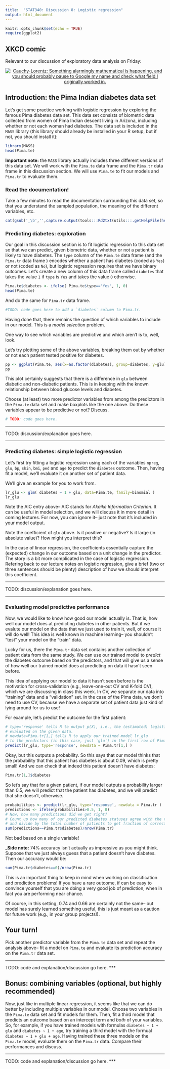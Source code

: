 ---
title:  "STAT340: Discussion 8: Logistic regression"
output: html_document
---

```{r setup, include=FALSE}
knitr::opts_chunk$set(echo = TRUE)
require(ggplot2)
```

## XKCD comic

Relevant to our discussion of exploratory data analysis on Friday:

<center><a href="https://xkcd.com/2048/"><img id="comic" src="https://imgs.xkcd.com/comics/curve_fitting.png" title="Cauchy-Lorentz: Something alarmingly mathematical is happening, and you should probably pause to Google my name and check what field I originally worked in."></a></center>

## Introduction: the Pima Indian diabetes data set

Let's get some practice working with logistic regression by exploring the famous Pima diabetes data set.
This data set consists of biometric data collected from women of Pima Indian descent living in Arizona, including whether or not each woman had diabetes.
The data set is included in the `MASS` library (this library should already be installed in your R setup, but if not, you should install it):
```{r}
library(MASS)
head(Pima.te)
```

__Important note:__ the `MASS` library actually includes three different versions of this data set. We will work with the `Pima.te` data frame and the `Pima.tr` data frame in this discussion section.
We will use `Pima.te` to fit our models and `Pima.tr` to evaluate them.

### Read the documentation!

Take a few minutes to read the documentation surrounding this data set, so that you understand the sampled population, the meaning of the different variables, etc.
```{r}
cat(gsub('_\b','',capture.output(tools:::Rd2txt(utils:::.getHelpFile(help("Pima.te"))))),sep='\n')
```

### Predicting diabetes: exploration

Our goal in this discussion section is to fit logistic regression to this data set so that we can predict, given biometric data, whether or not a patient is likely to have diabetes.
The `type` column of the `Pima.te` data frame (and the `Pima.tr` data frame ) encodes whether a patient has diabetes (coded as `Yes`) or not (coded as `No`), but logistic regression requires that we have binary outcomes.
Let's create a new column of this data frame called `diabetes` that takes the value `1` if `type` is `Yes` and takes the value `0` otherwise.

```{r}
Pima.te$diabetes <- ifelse( Pima.te$type=='Yes', 1, 0)
head(Pima.te)
```

And do the same for `Pima.tr` data frame.

```{r}

#TODO: code goes here to add a `diabetes` column to Pima.tr.

```

Having done that, there remains the question of which variables to include in our model.
This is a *model selection* problem.

One way to see which variables are predictive and which aren't is to, well, look.

Let's try plotting some of the above variables, breaking them out by whether or not each patient tested positive for diabetes.

```{r}
pp <- ggplot(Pima.te, aes(x=as.factor(diabetes), group=diabetes, y=glu)) + geom_boxplot()
pp
```

This plot certainly suggests that there is a difference in `glu` between diabetic and non-diabetic patients.
This is in keeping with the known relationship between blood glucose levels and diabetes.

Choose (at least) two more predictor variables from among the predictors in the `Pima.te` data set and make boxplots like the one above.
Do these variables appear to be predictive or not? Discuss.

```{r}

# TODO: code goes here.

```

***

TODO: discussion/explanation goes here.

***

### Predicting diabetes: simple logistic regression

Let's first try fitting a logistic regression using each of the variables `npreg`, `glu`, `bp`, `skin`, `bmi`, `ped` and `age` to predict the `diabetes` outcome.
Then, having fit a model, we'll evaluate it on another set of patient data.

We'll give an example for you to work from.

```{r}
lr_glu <- glm( diabetes ~ 1 + glu, data=Pima.te, family=binomial )
lr_glu
```

Note the AIC entry above-- AIC stands for *Akaike Information Criterion*.
It can be useful in model selection, and we will discuss it in more detail in coming lectures.
For now, you can ignore it-- just note that it's included in your model output.

Note the coefficient of `glu` above. Is it positive or negative? Is it large (in absolute value)? How might you interpret this?

In the case of linear regression, the coefficients essentially capture the (expected) change in our outcome based on a unit change in the predictor.
The story is a bit more complicated in the case of logistic regression.
Refering back to our lecture notes on logistic regression, give a brief (two or three sentences should be plenty) description of how we should interpret this coefficient.

***

TODO: discussion/explanation goes here.

***

### Evaluating model predictive performance

Now, we would like to know how good our model actually is.
That is, how well our model does at predicting diabetes in other patients.
But if we evalute our model on the data that we just used to train it, well, of course it will do well!
This idea is well known in machine learning-- you shouldn't "test" your model on the "train" data.

Lucky for us, there the `Pima.tr` data set contains another collection of patient data from the same study.
We can use our trained model to *predict* the diabetes outcome based on the predictors, and that will give us a sense of how well our trained model does at predicting on data it hasn't seen before.

This idea of applying our model to data it hasn't seen before is the motivation for cross-validation (e.g., leave-one-out CV and K-fold CV), which we are discussing in class this week.
In CV, we separate our data into "training" data and a "validation" set.
In the case of the Pima data, we don't need to use CV, because we have a separate set of patient data just kind of lying around for us to use!

For example, let's predict the outcome for the first patient:
```{r}
# type='response' tells R to output p(X), i.e., the (estimated) logistic function
# evaluated on the given data.
# newdata=Pima.tr[1,] tells R to apply our trained model lr_glu
# to the predictors (in this case, just `glu`) in the first row of Pima.tr.
predict(lr_glu, type='response', newdata = Pima.tr[1,] )
```
Okay, but this outputs a probability.
So this says that our model thinks that the probability that this patient has diabetes is about 0.09, which is pretty small!
And we can check that indeed this patient doesn't have diabetes:
```{r}
Pima.tr[1,]$diabetes
```
So let's say that for a given patient, if our model outputs a probability larger than $0.5$, we will predict that the patient has diabetes, and we will predict that she doesn't, otherwise.
```{r}
probabilities <- predict(lr_glu, type='response', newdata = Pima.tr )
predictions <- ifelse(probabilities>0.5, 1, 0)
# Now, how many predictions did we get right?
# Count up how many of our predicted diabetes statuses agree with the true labels,
# and divide by the total number of patients to get fraction of correct labels.
sum(predictions==Pima.tr$diabetes)/nrow(Pima.tr)
```

Not bad based on a single variable!

___Side note:__ 74% accuracy isn't actually as impressive as you might think.
Suppose that we just always guess that a patient doesn't have diabetes.
Then our accuracy would be:
```{r}
sum(Pima.tr$diabetes==0)/nrow(Pima.tr)
```
This is an important thing to keep in mind when working on classification and prediction problems!
If you have a rare outcome, if can be easy to convince yourself that you are doing a very good job of prediction, when in fact you are performing near chance.

Of course, in this setting, 0.74 and 0.66 are certainly not the same-- out model has surely learned something useful, this is just meant as a caution for future work (e.g., in your group projects!).

## Your turn!

Pick another predictor variable from the `Pima.te` data set and repeat the analysis above-- fit a model on `Pima.te` and evaluate its prediction accuracy on the `Pima.tr` data set.

***
TODO: code and explanation/discussion go here.
***

## Bonus: combining variables (optional, but highly recommended)

Now, just like in multiple linear regression, it seems like that we can do better by including multiple variables in our model.
Choose two variables in the `Pima.te` data set and fit models for them.
Then, fit a third model that predicts an outcome based on an intercept term and *both* of your variables.
So, for example, if you have trained models with formulas `diabetes ~ 1 + glu` and `diabetes ~ 1 + age`, try training a third model with the formual `diabetes ~ 1 + glu + age`.
Having trained these three models on the `Pima.te` model, evaluate them on the `Pima.tr` data.
Compare their performances and discuss.

***
TODO: code and explanation/discussion go here.
***

